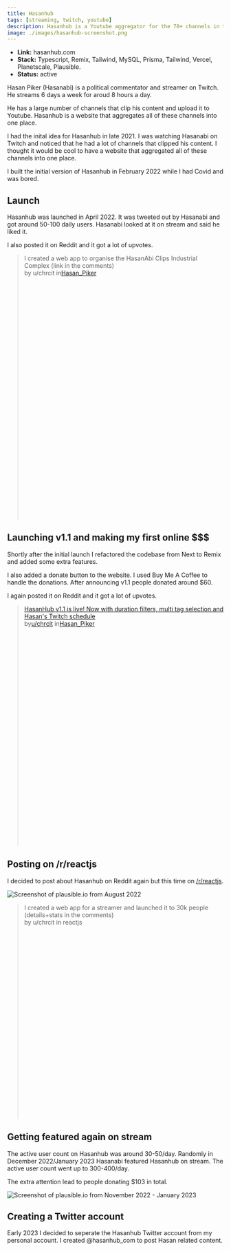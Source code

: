 ```yaml
---
title: Hasanhub
tags: [streaming, twitch, youtube]
description: Hasanhub is a Youtube aggregator for the 70+ channels in the Hasanabi Clips Industrial Complex.
image: ./images/hasanhub-screenshot.png
---
```



- **Link:** <ExternalLink href="https://hasanhub.com/">hasanhub.com</ExternalLink>
- **Stack:** Typescript, Remix, Tailwind, MySQL, Prisma, Tailwind, Vercel, Planetscale, Plausible.
- **Status:** active

Hasan Piker (Hasanabi) is a political commentator and streamer on Twitch.
He streams 6 days a week for aroud 8 hours a day.

He has a large number of channels that clip his content and upload it to Youtube. Hasanhub is a website that aggregates all of these channels into one place.

I had the inital idea for Hasanhub in late 2021. I was watching Hasanabi on Twitch and noticed that he had a lot of channels that clipped his content. I thought it would be cool to have a website that aggregated all of these channels into one place.

I built the initial version of Hasanhub in February 2022 while I had Covid and was bored.

## Launch

Hasanhub was launched in April 2022. It was tweeted out by Hasanabi and got around 50-100 daily users. Hasanabi looked at it on stream and said he liked it.

<Tweet id="https://x.com/chrcit/status/1519797007904346115" />

I also posted it on Reddit and it got a lot of upvotes.

<blockquote
  class="reddit-embed-bq"
  style="min-height:616px"
  data-embed-height="616"
>
  <ExternalLink href="https://www.reddit.com/r/Hasan_Piker/comments/udw724/i_created_a_web_app_to_organise_the_hasanabi/">
    I created a web app to organise the HasanAbi Clips Industrial Complex (link
    in the comments)
  </ExternalLink>
  <br /> by <ExternalLink href="https://www.reddit.com/user/chrcit/">u/chrcit</ExternalLink> in<a href="https://www.reddit.com/r/Hasan_Piker/">Hasan_Piker</a>
</blockquote>

## Launching v1.1 and making my first online $$$ 

Shortly after the initial launch I refactored the codebase from Next to Remix and added some extra features.

I also added a donate button to the website. I used <ExternalLink href="https://www.buymeacoffee.com/chrcit">Buy Me A Coffee</ExternalLink> to handle the donations. After announcing v1.1 people donated around $60.

<Tweet id="https://x.com/chrcit/status/1526685682986586112" />

<Tweet id="https://x.com/chrcit/status/1526616860384444417" />

I again posted it on Reddit and it got a lot of upvotes.

<blockquote
  class="reddit-embed-bq"
  style="min-height:560px"
  data-embed-height="560"
>
  <a href="https://www.reddit.com/r/Hasan_Piker/comments/urrlgz/hasanhub_v11_is_live_now_with_duration_filters/">
    HasanHub v1.1 is live! Now with duration filters, multi tag selection and
    Hasan's Twitch schedule
  </a>
  <br /> by<a href="https://www.reddit.com/user/chrcit/">u/chrcit</a> in<a href="https://www.reddit.com/r/Hasan_Piker/">Hasan_Piker</a>
</blockquote>

## Posting on /r/reactjs

I decided to post about Hasanhub on Reddit again but this time on <a href="https://reddit.com/r/reactjs"> /r/reactjs</a>.

![Screenshot of plausible.io from August 2022](./images/hasanhub-plausible-august-2022.png)

<blockquote
  class="reddit-embed-bq"
  style="min-height:500px"
  data-embed-height="240"
>
  <ExternalLink
    href="https://www.reddit.com/r/reactjs/comments/wpw90c/i_created_a_web_app_for_a_streamer_and_launched/"
  >
    I created a web app for a streamer and launched it to 30k people
    (details+stats in the comments)
  </ExternalLink>
  <br /> by <ExternalLink href="https://www.reddit.com/user/chrcit/">
    u/chrcit
  </ExternalLink> in
  <ExternalLink
    href="https://www.reddit.com/r/reactjs/"
  >
    reactjs
  </ExternalLink>
</blockquote>

## Getting featured again on stream
The active user count on Hasanhub was around 30-50/day. Randomly in December 2022/January 2023 Hasanabi featured Hasanhub on stream. The active user count went up to 300-400/day.

The extra attention lead to people donating $103 in total.

![Screenshot of plausible.io from November 2022 - January 2023](./images/hasanhub-plausible-december-2022.png)


## Creating a Twitter account

Early 2023 I decided to seperate the Hasanhub Twitter account from my personal account. I created <ExternalLink href="https://twitter.com/hasanhub_com">@hasanhub_com</ExternalLink> to post Hasan related content.

<Tweet id="https://x.com/hasanhub_com/status/1620860774414692352" />

<Tweet id="https://x.com/hasanhub_com/status/1623636677158641665" />

<Tweet id="https://x.com/hasanhub_com/status/1625506258332577795" />

<Tweet id="https://x.com/hasanhub_com/status/1629528934525091841" />
